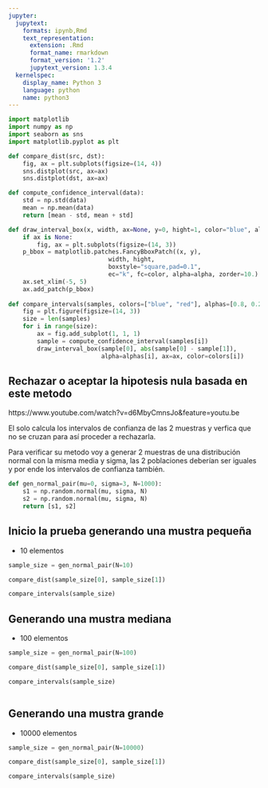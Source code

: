 ```yaml
---
jupyter:
  jupytext:
    formats: ipynb,Rmd
    text_representation:
      extension: .Rmd
      format_name: rmarkdown
      format_version: '1.2'
      jupytext_version: 1.3.4
  kernelspec:
    display_name: Python 3
    language: python
    name: python3
---
```


```python
import matplotlib
import numpy as np
import seaborn as sns
import matplotlib.pyplot as plt
```

```python
def compare_dist(src, dst):
    fig, ax = plt.subplots(figsize=(14, 4))
    sns.distplot(src, ax=ax)
    sns.distplot(dst, ax=ax)
```

```python
def compute_confidence_interval(data):
    std = np.std(data)
    mean = np.mean(data)
    return [mean - std, mean + std]
```

```python
def draw_interval_box(x, width, ax=None, y=0, hight=1, color="blue", alpha=1): 
    if ax is None:
        fig, ax = plt.subplots(figsize=(14, 3))
    p_bbox = matplotlib.patches.FancyBboxPatch((x, y),
                            width, hight,
                            boxstyle="square,pad=0.1",
                            ec="k", fc=color, alpha=alpha, zorder=10.)
    ax.set_xlim(-5, 5)
    ax.add_patch(p_bbox)
    
def compare_intervals(samples, colors=["blue", "red"], alphas=[0.8, 0.2]):
    fig = plt.figure(figsize=(14, 3))
    size = len(samples)
    for i in range(size):
        ax = fig.add_subplot(1, 1, 1)
        sample = compute_confidence_interval(samples[i])
        draw_interval_box(sample[0], abs(sample[0] - sample[1]), 
                          alpha=alphas[i], ax=ax, color=colors[i])
```

## Rechazar o aceptar la hipotesis nula basada en este metodo

https://www.youtube.com/watch?v=d6MbyCmnsJo&feature=youtu.be
    
El solo calcula los intervalos de confianza de las 2 muestras y verfica que no se cruzan para así proceder a
rechazarla.

Para verificar su metodo voy a generar 2 muestras de una distribución normal con la misma media y sigma, las 2 poblaciones deberían ser iguales y por ende los intervalos de confianza también.

```python
def gen_normal_pair(mu=0, sigma=3, N=1000):
    s1 = np.random.normal(mu, sigma, N)
    s2 = np.random.normal(mu, sigma, N)
    return [s1, s2]
```

## Inicio la prueba generando una mustra pequeña

- 10 elementos

```python
sample_size = gen_normal_pair(N=10)
```

```python
compare_dist(sample_size[0], sample_size[1])
```

```python
compare_intervals(sample_size)
```

## Generando una mustra mediana

- 100 elementos

```python
sample_size = gen_normal_pair(N=100)
```

```python
compare_dist(sample_size[0], sample_size[1])
```

```python
compare_intervals(sample_size)
```

```python

```

## Generando una mustra grande

- 10000 elementos

```python
sample_size = gen_normal_pair(N=10000)
```

```python
compare_dist(sample_size[0], sample_size[1])
```

```python
compare_intervals(sample_size)
```

```python

```
